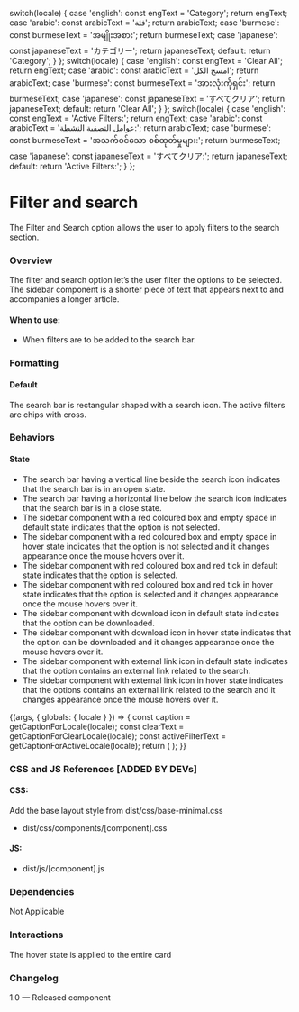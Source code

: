 
  switch(locale) {
    case 'english': const engText = 'Category'; return engText;
    case 'arabic': const arabicText = 'فئة'; return arabicText;
    case 'burmese': const burmeseText = 'အမျိုးအစား'; return burmeseText;
    case 'japanese': const japaneseText = 'カテゴリー'; return japaneseText;
    default: return 'Category';
  }
};
  switch(locale) {
    case 'english': const engText = 'Clear All'; return engText;
    case 'arabic': const arabicText = 'امسح الكل'; return arabicText;
    case 'burmese': const burmeseText = 'အားလုံးကိုရှင်း'; return burmeseText;
    case 'japanese': const japaneseText = 'すべてクリア'; return japaneseText;
    default: return 'Clear All';
  }
};
  switch(locale) {
    case 'english': const engText = 'Active Filters:'; return engText;
    case 'arabic': const arabicText = 'عوامل التصفية النشطة:'; return arabicText;
    case 'burmese': const burmeseText = 'အသက်ဝင်သော စစ်ထုတ်မှုများ:'; return burmeseText;
    case 'japanese': const japaneseText = 'すべてクリア:'; return japaneseText;
    default: return 'Active Filters:';
  }
};

<Meta title="Patterns/Filter and search sidebar" />

# Filter and search
The Filter and Search option allows the user to apply filters to the search section.

### Overview
The filter and search option let’s the user filter the options to be selected. The sidebar component is a shorter piece of text that appears next to and accompanies a longer article.

#### When to use:
- When filters are to be added to the search bar.

### Formatting

#### Default
The search bar is rectangular shaped with a search icon. The active filters are chips with cross.

### Behaviors

#### State
- The search bar having a vertical line beside the search icon indicates that the search bar is in an open state.
- The search bar having a horizontal line below the search icon indicates that the search bar is in a close state.
- The sidebar component with a red coloured box and empty space in default state indicates that the option is not selected. 
- The sidebar component with a red coloured box and empty space in hover state indicates that the option is not selected and it changes appearance once the mouse hovers over it.
- The sidebar component with red coloured box and red tick in default state indicates that the option is selected.
- The sidebar component with red coloured box and red tick in hover state indicates that the option is selected and it changes appearance once the mouse hovers over it.
- The sidebar component with download icon in default state indicates that the option can be downloaded. 
- The sidebar component with download icon in hover state indicates that the option can be downloaded and it changes appearance once the mouse hovers over it.
- The sidebar component with external link icon in default state indicates that the option contains an external link related to the search.
- The sidebar component with external link icon in hover state indicates that the options contains an external link related to the search and it changes appearance once the mouse hovers over it. 

<Canvas>
  <Story name="Filter and search sidebar">
    {(args, { globals: { locale } }) => {
      const caption = getCaptionForLocale(locale);
      const clearText = getCaptionForClearLocale(locale);
      const activeFilterText = getCaptionForActiveLocale(locale);
      return (
        <FilterAndSearchBar clearText={clearText} activeFilterText={activeFilterText}  data={caption}></FilterAndSearchBar>
      );
    }}
  </Story>
</Canvas>

### CSS and JS References [ADDED BY DEVs]

#### CSS:
Add the base layout style from dist/css/base-minimal.css
- dist/css/components/[component].css

#### JS:
- dist/js/[component].js

### Dependencies
Not Applicable

### Interactions
The hover state is applied to the entire card

### Changelog
1.0 — Released component
